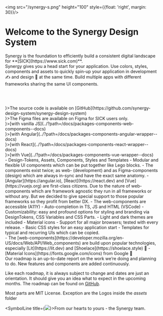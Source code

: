 

<Meta title="Welcome" />

<img src="/synergy-s.png" height="100" style={{float: 'right', margin: 30}}/>
<h1 style={{marginBottom:0}}>Welcome to the Synergy Design System</h1>
<div style={{fontSize:"x-large", color: 'var(--syn-color-neutral-800)', margin:0}} className="sb-unstyled">Synergy is the foundation to efficiently build a consistent digital landscape for **[SICK](https://www.sick.com)**.</div>
<div style={{fontSize: "medium"}} className="sb-unstyled">
Synergy gives you a head start for your application. Use colors, styles, components and assets to quickly spin-up your application in development ✍ and design 🎨 at the same time.
Build multiple apps with different frameworks sharing the same UI components.
</div>

<br/><br/>

<Chapter title="Sources">
  <SymbolLine title={<img src='/github.png' height='30'/>}>The source code is available on&nbsp;[GitHub](https://github.com/synergy-design-system/synergy-design-system)</SymbolLine><br/>
  <SymbolLine title={<img src="/figma.png" height='30'/>}>The Figma files are available on Figma for SICK users only.</SymbolLine>
</Chapter><br/>

<Chapter title="Getting started">
  <SymbolLine title={<img src="/html5.png" height="35" style={{margin: '0 8px'}}/>}>[with vanilla JS](../?path=/docs/packages-components-web-components--docs)</SymbolLine><br/>
  <SymbolLine title={<img src="/ng.webp" height="50"/>}>[with Angular](../?path=/docs/packages-components-angular-wrapper--docs)</SymbolLine><br/>
  <SymbolLine title={<img src="/react.webp" height="50"/>}>[with React](../?path=/docs/packages-components-react-wrapper--docs)</SymbolLine><br/>
  <SymbolLine title={<img src="/vue.webp" height="50"/>}>[with Vue](../?path=/docs/packages-components-vue-wrapper--docs)</SymbolLine>
</Chapter><br/>

<Chapter title="Offerings">
- Design-Tokens, Assets, Components, Styles and Templates
- Modular and flexible UI components which can be put together like Lego blocks.
  - The components exist twice; as web- (development) and as Figma-components (design) which are always in-sync and have the exact same anatomy.
  - [Angular](https://angular.io), [React](https://react.dev) and [Vue](https://vuejs.org) are first-class citizens. Due to the nature of web-components which are framework agnostic they run in all frameworks or without any. But we decided to give special support to those popular frameworks so they profit from better DX.
  - The web-components are accessible (A11Y)
- Auto-completion in TS, JS and HTML (VSCode)
- Customizability: easy and profound options for styling and branding via DesignTokens, CSS Variables and CSS Parts.
- Light and dark themes are included
- Material icons
- Support for all major browsers; tested with every release.
- Basic CSS styles for an easy application start
- Templates for typical and recurring UIs which can be copied.
</Chapter><br/>

<Chapter title="Foundations">
- The [web-components](https://developer.mozilla.org/en-US/docs/Web/API/Web_components) are build upon popular technologies, especially [Lit](https://lit.dev) and [Shoelace](https://shoelace.style) 🙏
- [Material Icons](https://fonts.google.com/icons) from Google 🙏
</Chapter><br/>

<Chapter title="Roadmap">
Our roadmap is an up-to-date report on the work we’re doing and planning to do. New features and components are added continuously.

Like each roadmap, it is always subject to change and dates are just an orientation.
It should give you an idea what to expect in the upcoming months. 
The roadmap can be found on [GitHub](https://github.com/synergy-design-system/synergy-design-system/wiki/Component-development-state-and-Roadmap).
</Chapter><br/>

<Chapter title="License">

Most parts are MIT License.
Exception are the Logos inside the _assets_ folder
</Chapter><br/>

<SymbolLine title={<img src="/heart.svg"/>}>From our hearts to yours - the Synergy team.</SymbolLine>
